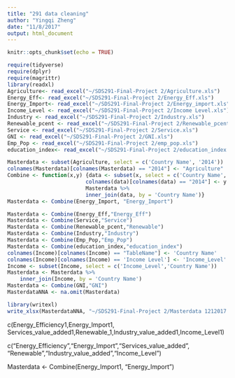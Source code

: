 ```yaml
---
title: "291 data cleaning"
author: "Yingqi Zheng"
date: "11/8/2017"
output: html_document
---
```


```r
knitr::opts_chunk$set(echo = TRUE)
```

```r
require(tidyverse)
require(dplyr)
require(magrittr)
library(readxl)
Agriculture<- read_excel("~/SDS291-Final-Project 2/Agriculture.xls")
Energy_Eff<- read_excel("~/SDS291-Final-Project 2/Energy_Eff.xls")
Energy_Import<- read_excel("~/SDS291-Final-Project 2/Energy_import.xls")
Income_Level <- read_excel("~/SDS291-Final-Project 2/Income Level.xls")
Industry <- read_excel("~/SDS291-Final-Project 2/Industry.xls")
Renewable_pcent <- read_excel("~/SDS291-Final-Project 2/Renewable_pcent.xls")
Service <- read_excel("~/SDS291-Final-Project 2/Service.xls")
GNI <- read_excel("~/SDS291-Final-Project 2/GNI.xls")
Emp_Pop <- read_excel("~/SDS291-Final-Project 2/emp_pop.xls")
education_index<- read_excel("~/SDS291-Final-Project 2/education_index.xlsx")
```

```r
Masterdata <- subset(Agriculture, select = c('Country Name', '2014'))
colnames(Masterdata)[colnames(Masterdata) == "2014"] <- "Agriculture"
Combine <- function(x,y) {data <- subset(x, select = c('Country Name', '2014'))
                         colnames(data)[colnames(data) == "2014"] <- y
                         Masterdata %>%
                         inner_join(data, by = 'Country Name')}
Masterdata <- Combine(Energy_Import, "Energy_Import")


```

```r
Masterdata <- Combine(Energy_Eff,"Energy_Eff")
Masterdata <- Combine(Service,"Service")
Masterdata <- Combine(Renewable_pcent,"Renewable")
Masterdata <- Combine(Industry,"Industry")
Masterdata <- Combine(Emp_Pop,"Emp_Pop")
Masterdata <- Combine(education_index,"education_index")
colnames(Income)[colnames(Income) == "TableName"] <- 'Country Name'
colnames(Income)[colnames(Income) == 'Income Level'] <- 'Income_Level'
Income <- subset(Income, select = c('Income_Level','Country Name'))
Masterdata <- Masterdata %>%
    inner_join(Income, by = 'Country Name')
Masterdata <- Combine(GNI,"GNI")
MasterdataNNA <- na.omit(Masterdata)
```

```r
library(writexl)
write_xlsx(MasterdataNNA, "~/SDS291-Final-Project 2/Masterdata 1212017.xls")
```


 
 c(Energy_Efficiency1,Energy_Import1, Services_value_added1,Renewable_1,Industry_value_added1,Income_Level1)

c("Energy_Efficiency","Energy_Import","Services_value_added", "Renewable","Industry_value_added","Income_Level")

Masterdata <- Combine(Energy_Import1, "Energy_Import")
